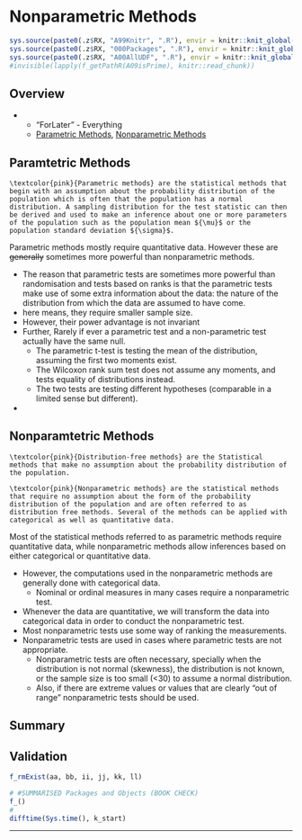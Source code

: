 # Nonparametric Methods {#c18}

```r
sys.source(paste0(.z$RX, "A99Knitr", ".R"), envir = knitr::knit_global())
sys.source(paste0(.z$RX, "000Packages", ".R"), envir = knitr::knit_global())
sys.source(paste0(.z$RX, "A00AllUDF", ".R"), envir = knitr::knit_global())
#invisible(lapply(f_getPathR(A09isPrime), knitr::read_chunk))
```

## Overview

- 
  - "ForLater" - Everything
  - [Parametric Methods](#parametric-c18 "c18"), [Nonparametric Methods](#non-parametric-c18 "c18")

## Paramtetric Methods {#parametric-c18}

```definition
\textcolor{pink}{Parametric methods} are the statistical methods that begin with an assumption about the probability distribution of the population which is often that the population has a normal distribution. A sampling distribution for the test statistic can then be derived and used to make an inference about one or more parameters of the population such as the population mean ${\mu}$ or the population standard deviation ${\sigma}$.
```

Parametric methods mostly require quantitative data. However these are ~~generally~~ sometimes more powerful than nonparametric methods. 

- The reason that parametric tests are sometimes more powerful than randomisation and tests based on ranks is that the parametric tests make use of some extra information about the data: the nature of the distribution from which the data are assumed to have come. 
- \textcolor{pink}{Powerful} here means, they require smaller sample size.
- However, their power advantage is not invariant
- Further, Rarely if ever a parametric test and a non-parametric test actually have the same null. 
  - The parametric t-test is testing the mean of the distribution, assuming the first two moments exist.
  - The Wilcoxon rank sum test does not assume any moments, and tests equality of distributions instead. 
  - The two tests are testing different hypotheses (comparable in a limited sense but different).
- \textcolor{pink}{At large sample sizes, either of the parametric or the nonparametric tests work adequately.}


## Nonparamtetric Methods {#non-parametric-c18}

```definition
\textcolor{pink}{Distribution-free methods} are the Statistical methods that make no assumption about the probability distribution of the population.
```


```definition
\textcolor{pink}{Nonparametric methods} are the statistical methods that require no assumption about the form of the probability distribution of the population and are often referred to as distribution free methods. Several of the methods can be applied with categorical as well as quantitative data.
```

Most of the statistical methods referred to as parametric methods require quantitative data, while nonparametric methods allow inferences based on either categorical or quantitative data. 

- However, the computations used in the nonparametric methods are generally done with categorical data.
  - Nominal or ordinal measures in many cases require a nonparametric test.
- Whenever the data are quantitative, we will transform the data into categorical data in order to conduct the nonparametric test. 
- Most nonparametric tests use some way of ranking the measurements.
- Nonparametric tests are used in cases where parametric tests are not appropriate.
  - Nonparametric tests are often necessary, specially when the distribution is not normal (skewness), the distribution is not known, or the sample size is too small (<30) to assume a normal distribution. 
  - Also, if there are extreme values or values that are clearly "out of range" nonparametric tests should be used.








## Summary



## Validation {.unlisted .unnumbered .tabset .tabset-fade}

```r
f_rmExist(aa, bb, ii, jj, kk, ll)
```

```r
# #SUMMARISED Packages and Objects (BOOK CHECK)
f_()
#
difftime(Sys.time(), k_start)
```

****
